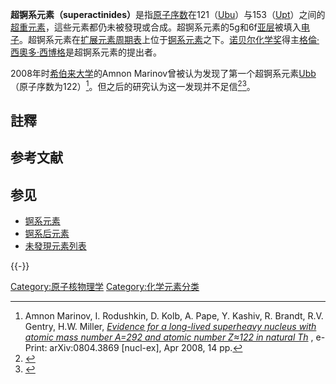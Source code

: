 '''超锕系元素（superactinides）'''是指[[原子序数|原子序数]]在121（[[Ubu|Ubu]]）与153（[[Upt|Upt]]）之间的[[超重元素|超重元素]]，這些元素都仍未被發現或合成。{{noteTag|目前已合成的最重的元素為鿫（Og），原子序為118，是[[第7週期元素|第7週期元素]]中的最後一個。}}超锕系元素的5g和6f[[电子层|亚层]]被填入[[电子|电子]]。超锕系元素在[[扩展元素周期表|扩展元素周期表]]上位于[[锕系元素|锕系元素]]之下。[[诺贝尔化学奖|诺贝尔化学奖]]得主[[格倫·西奧多·西博格|格倫·西奧多·西博格]]是超锕系元素的提出者。

2008年时[[希伯来大学|希伯来大学]]的Amnon Marinov曾被认为发现了第一个超锕系元素[[Ubb|Ubb]]（原子序数为122）<ref>Amnon Marinov, I. Rodushkin, D. Kolb, A. Pape, Y. Kashiv, R. Brandt, R.V. Gentry, H.W. Miller, [http://arxiv.org/abs/0804.3869 ''Evidence for a long-lived superheavy nucleus with atomic mass number A=292 and atomic number Z≈122 in natural Th''] {{Wayback|url=http://arxiv.org/abs/0804.3869 |date=20160818173020 }}, e-Print: arXiv:0804.3869 [nucl-ex], Apr 2008, 14 pp.</ref>。但之后的研究认为这一发现并不足信<ref>{{cite journal |journal=Phys. Rev. C |title=Comment on "Existence of long-lived isomeric states in naturally-occurring neutron-deficient Th isotopes" |year=2009 |volume=79 |pages=049801 |doi=10.1103/PhysRevC.79.049801 |author=R. C. Barber; J. R. De Laeter |bibcode = 2009PhRvC..79d9801B |issue=4 }}</ref><ref>{{cite journal |journal=Phys. Rev. C |title=Reply to "Comment on 'Existence of long-lived isomeric states in naturally-occurring neutron-deficient Th isotopes'" |year=2009 |volume=79 |pages=049802 |doi=10.1103/PhysRevC.79.049802 |author=A. Marinov; I. Rodushkin; Y. Kashiv; L. Halicz; I. Segal; A. Pape; R. V. Gentry; H. W. Miller; D. Kolb; R. Brandt |bibcode = 2009PhRvC..79d9802M |issue=4 }}</ref>。

==註釋==
{{NoteFoot}}

== 参考文献 ==
{{Reflist}}

== 参见 ==
{{Portal|化学}}
* [[锕系元素|锕系元素]]
* [[锕系后元素|锕系后元素]]
* [[未發現元素列表|未發現元素列表]]

{{-}}
{{擴展元素週期表}}

[[Category:原子核物理学|Category:原子核物理学]]
[[Category:化学元素分类|Category:化学元素分类]]

{{Element-stub}}